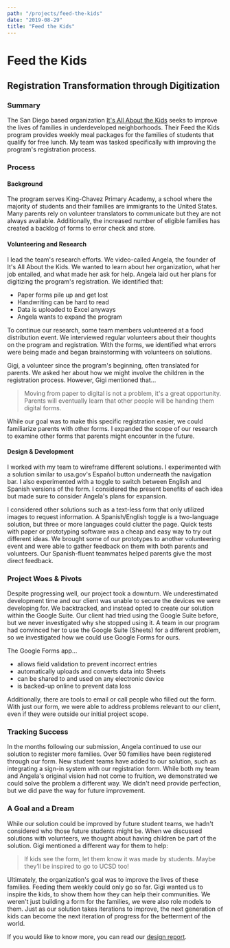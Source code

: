 ```yaml
---
path: "/projects/feed-the-kids"
date: "2019-08-29"
title: "Feed the Kids"
---
```


# Feed the Kids
## Registration Transformation through Digitization

### Summary
The San Diego based organization 
[It's All About the Kids](https://www.itsallaboutthekids.org/)
seeks to improve the lives of families in underdeveloped neighborhoods. 
Their Feed the Kids program provides weekly meal packages for the families 
of students that qualify for free lunch. My team was tasked specifically
with improving the program's registration process.

### Process
#### Background
The program serves King-Chavez Primary Academy, a school where the
majority of students and their families are immigrants to the United
States. Many parents rely on volunteer translators to communicate but they
are not always available. Additionally, the increased number of eligible
families has created a backlog of forms to error check and store.


#### Volunteering and Research
I lead the team's research efforts. We video-called Angela, the founder
of It's All About the Kids. We wanted to learn about her organization,
what her job entailed, and what made her ask for help. Angela laid out her
plans for digitizing the program's registration. We identified that:

- Paper forms pile up and get lost
- Handwriting can be hard to read
- Data is uploaded to Excel anyways
- Angela wants to expand the program

To continue our research, some team members volunteered at a food
distribution event. We interviewed regular volunteers about their thoughts
on the program and registration. With the forms, we identified what
errors were being made and began brainstorming with volunteers on
solutions.

Gigi, a volunteer since the program's beginning, often translated for
parents. We asked her about how we might involve the children in the
registration process. However, Gigi mentioned that...
    
> Moving from paper to digital is not a problem, it's a great opportunity.
> Parents will eventually learn that other people will be handing them 
> digital forms.

While our goal was to make this specific registration easier,
we could familiarize parents with other forms. I
expanded the scope of our research to examine other forms that parents
might encounter in the future.

#### Design & Development
I worked with my team to wireframe different solutions. I experimented
with a solution similar to usa.gov's Español button underneath the
navigation bar. I also experimented with a toggle to switch between
English and Spanish versions of the form. I considered the present
benefits of each idea but made sure to consider Angela's plans for
expansion.

I considered other solutions such as a text-less form that only utilized
images to request information. A Spanish/English toggle is a two-language
solution, but three or more languages could clutter the page. Quick tests
with paper or prototyping software was a cheap and easy way to try out
different ideas. We brought some of our prototypes to another volunteering
event and were able to gather feedback on them with both parents and
volunteers. Our Spanish-fluent teammates helped parents give the most
direct feedback.

### Project Woes & Pivots
Despite progressing well, our project took a downturn. We underestimated
development time and our client was unable to secure the devices we were
developing for. We backtracked, and instead opted to create our solution
within the Google Suite. Our client had tried using the Google Suite
before, but we never investigated why she stopped using it. A team in our
program had convinced her to use the Google Suite (Sheets) for a different
problem, so we investigated how we could use Google Forms for ours.

The Google Forms app...
- allows field validation to prevent incorrect entries
- automatically uploads and converts data into Sheets
- can be shared to and used on any electronic device
- is backed-up online to prevent data loss

Additionally, there are tools to email or call people who filled out the
form. With just our form, we were able to address problems relevant to our
client, even if they were outside our initial project scope.
 
### Tracking Success
  
In the months following our submission, Angela continued to use our
solution to register more families. Over 50 families have been registered
through our form. New student teams have added to our solution, such as
integrating a sign-in system with our registration form. While both my
team and Angela's original vision had not come to fruition, we
demonstrated we could solve the problem a different way. We didn't need
provide perfection, but we did pave the way for future improvement.

### A Goal and a Dream
While our solution could be improved by future student teams, we hadn't
considered who those future students might be. When we discussed solutions
with volunteers, we thought about having children be part of the solution.
Gigi mentioned a different way for them to help:
  
> If kids see the form, let them know it was made by students.
> Maybe they’ll be inspired to go to UCSD too!
  
Ultimately, the organization's goal was to improve the lives of these
families. Feeding them weekly could only go so far. Gigi wanted us to
inspire the kids, to show them how they can help their communities. We
weren't just building a form for the families, we were also role models to
them. Just as our solution takes iterations to improve, the next
generation of kids can become the next iteration of progress for the
betterment of the world.

If you would like to know more, you can read our 
[design report](https://docs.google.com/document/d/1_nxxMe7LFWhmZWHQ_tmVB7uVhAREKRUb8F5IZy8tOlg/edit?usp=sharing).